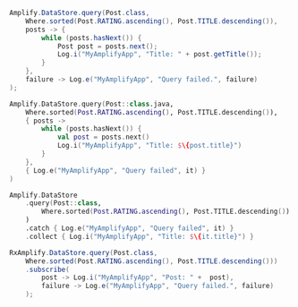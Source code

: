 <BlockSwitcher>

<Block name="Java">

```java
Amplify.DataStore.query(Post.class,
    Where.sorted(Post.RATING.ascending(), Post.TITLE.descending()),
    posts -> {
        while (posts.hasNext()) {
            Post post = posts.next();
            Log.i("MyAmplifyApp", "Title: " + post.getTitle());
        }
    },
    failure -> Log.e("MyAmplifyApp", "Query failed.", failure)
);
```

</Block>
<Block name="Kotlin - Callbacks">

```kotlin
Amplify.DataStore.query(Post::class.java,
    Where.sorted(Post.RATING.ascending(), Post.TITLE.descending()),
    { posts ->
        while (posts.hasNext()) {
            val post = posts.next()
            Log.i("MyAmplifyApp", "Title: $\{post.title}")
        }
    },
    { Log.e("MyAmplifyApp", "Query failed", it) }
)
```

</Block>

<Block name="Kotlin - Coroutines">

```kotlin
Amplify.DataStore
    .query(Post::class,
        Where.sorted(Post.RATING.ascending(), Post.TITLE.descending())
    )
    .catch { Log.e("MyAmplifyApp", "Query failed", it) }
    .collect { Log.i("MyAmplifyApp", "Title: $\{it.title}") }
```

</Block>

<Block name="RxJava">

```java
RxAmplify.DataStore.query(Post.class,
    Where.sorted(Post.RATING.ascending(), Post.TITLE.descending()))
    .subscribe(
        post -> Log.i("MyAmplifyApp", "Post: " +  post),
        failure -> Log.e("MyAmplifyApp", "Query failed.", failure)
    );
```

</Block>

</BlockSwitcher>

